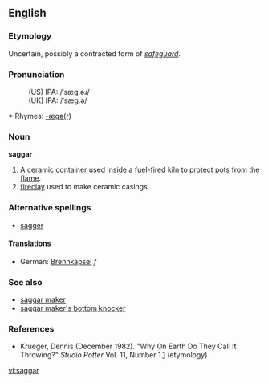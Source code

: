 ==English==

===Etymology===

Uncertain, possibly a contracted form of ''[[safeguard]]''.  

===Pronunciation===
:(US) IPA: /ˈsæg.əɹ/
:(UK) IPA: /ˈsæg.ə/
*:Rhymes: [[Rhymes:English:-æɡə(r)|-æɡə(r)]]

===Noun===
'''saggar'''

# A [[ceramic]] [[container]] used inside a fuel-fired [[kiln]] to [[protect]] [[pot]]s from the [[flame]].
# [[fireclay]] used to make ceramic casings

===Alternative spellings===
*[[sagger]]

====Translations====
*German: [[Brennkapsel]] ''f''

===See also===
*[[saggar maker]]
*[[saggar maker's bottom knocker]]

===References===
*Krueger, Dennis (December 1982). "Why On Earth Do They Call It Throwing?" ''Studio Potter'' Vol. 11, Number 1.[http://www.studiopotter.org/articles/?art=art0001] (etymology) 

[[vi:saggar]]